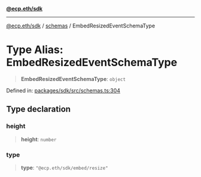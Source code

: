 [**@ecp.eth/sdk**](/sdk-reference/index.mdx)

***

[@ecp.eth/sdk](/sdk-reference/index.mdx) / [schemas](/sdk-reference/schemas/index.mdx) / EmbedResizedEventSchemaType

# Type Alias: EmbedResizedEventSchemaType

> **EmbedResizedEventSchemaType**: `object`

Defined in: [packages/sdk/src/schemas.ts:304](https://github.com/ecp-eth/comments-monorepo/blob/main/packages/sdk/src/schemas.ts#L304)

## Type declaration

### height

> **height**: `number`

### type

> **type**: `"@ecp.eth/sdk/embed/resize"`

